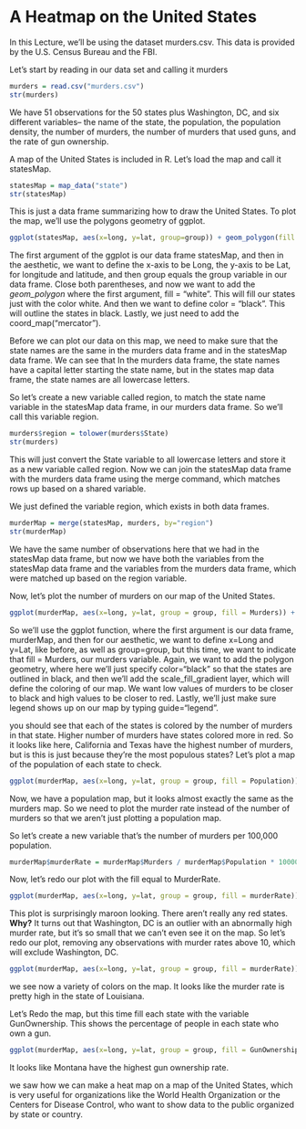 A Heatmap on the United States
========================================================

In this Lecture, we'll be using the dataset murders.csv. This data is provided by the U.S. Census Bureau and the FBI.

Let's start by reading in our data set and calling it murders

```r
murders = read.csv("murders.csv")
str(murders)
```

We have 51 observations for the 50 states plus Washington, DC, and six different variables-- the name of the state, the population, the population density, the number of murders, the number of murders that used guns, and the rate of gun ownership. 

A map of the United States is included in R. Let's load the map and call it statesMap.

```r
statesMap = map_data("state")
str(statesMap)
```
This is just a data frame summarizing how to draw the United States. To plot the map, we'll use the polygons geometry of ggplot.

```r
ggplot(statesMap, aes(x=long, y=lat, group=group)) + geom_polygon(fill = "white", color="black") + coord_map("mercator")

```

The first argument of the ggplot is our data frame statesMap, and then in the aesthetic, we want to define the x-axis to be Long, the y-axis to be Lat, for longitude and latitude, and then group equals the group variable in our data frame. Close both parentheses, and now we want to add the *geom_polygon* where the first argument, fill = "white". This will fill our states just with the color white. And then we want to define color = "black". This will outline the states in black. Lastly, we just need to add the coord_map("mercator").

Before we can plot our data on this map, we need to make sure that the state names are the same in the murders data frame and in the statesMap data frame. We can see that In the murders data frame, the state names have a capital letter starting the state name, but in the states map data frame, the state names are all lowercase letters. 

So let's create a new variable called region, to match the state name variable in the statesMap data frame, in our murders data frame. So we'll call this variable region.

```r
murders$region = tolower(murders$State)
str(murders)
```

This will just convert the State variable to all lowercase letters and store it as a new variable called region. Now we can join the statesMap data frame with the murders data frame using the merge command, which matches rows up based on a shared variable.

We just defined the variable region, which exists in both data frames.

```r

murderMap = merge(statesMap, murders, by="region")
str(murderMap)
```

We have the same number of observations here that we had in the statesMap data frame, but now we have both the variables from the statesMap data frame and the variables from the murders data frame, which were matched up based on the region variable.

Now, let's plot the number of murders on our map of the United States. 

```r
ggplot(murderMap, aes(x=long, y=lat, group = group, fill = Murders)) + geom_polygon(color = "black") + scale_fill_gradient(low = "black", high = "red", guide = "legend")

```


So we'll use the ggplot function, where the first argument is our data frame, murderMap, and then for our aesthetic, we want to define x=Long and y=Lat, like before, as well as group=group, but this time, we want to indicate that fill = Murders, our murders variable. Again, we want to add the polygon geometry, where here we'll just specify color="black" so that the states are outlined in black, and then we'll add the scale_fill_gradient layer, which will define the coloring of our map. We want low values of murders to be closer to black and high values to be closer to red. Lastly, we'll just make sure legend shows up on our map by typing guide="legend".

you should see that each of the states is colored by the number of murders in that state. Higher number of murders have states colored more in red. So it looks like here, California and Texas have the highest number of murders, but is this is just because they're the most populous states? Let's plot a map of the population of each state to check.

```r
ggplot(murderMap, aes(x=long, y=lat, group = group, fill = Population)) + geom_polygon(color = "black") + scale_fill_gradient(low = "black", high = "red", guide = "legend")

```

Now, we have a population map, but it looks almost exactly the same as the murders map. So we need to plot the murder rate instead of the number of murders so that we aren't just plotting a population map.

So let's create a new variable that's the number of murders per 100,000 population.

```r
murderMap$murderRate = murderMap$Murders / murderMap$Population * 100000

```

Now, let's redo our plot with the fill equal to MurderRate.

```r
ggplot(murderMap, aes(x=long, y=lat, group = group, fill = murderRate)) + geom_polygon(color = "black") + scale_fill_gradient(low = "black", high = "red", guide = "legend")

```

This plot is surprisingly maroon looking. There aren't really any red states. **Why?**
It turns out that Washington, DC is an outlier with an abnormally high murder rate, but it's so small that we can't even see it on the map. So let's redo our plot, removing any observations with murder rates above 10, which will exclude Washington, DC.

```r
ggplot(murderMap, aes(x=long, y=lat, group = group, fill = murderRate)) + geom_polygon(color = "black") + scale_fill_gradient(low = "black", high = "red", guide = "legend", limits = c(0.9,10))

```

we see now a variety of colors on the map. It looks like the murder rate is pretty high in the state of Louisiana.

Let's Redo the map, but this time fill each state with the variable GunOwnership. This shows the percentage of people in each state who own a gun. 


```r
ggplot(murderMap, aes(x=long, y=lat, group = group, fill = GunOwnership)) + geom_polygon(color = "black") + scale_fill_gradient(low = "black", high = "red", guide = "legend")

```

It looks like Montana have the highest gun ownership rate.

we saw how we can make a heat map on a map of the United States, which is very useful for organizations like the World Health Organization or the Centers for Disease Control, who want to show data to the public organized by state or country.